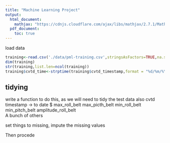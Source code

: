 ```yaml
---
title: "Machine Learning Project"
output:
  html_document:
    mathjax: "https://cdnjs.cloudflare.com/ajax/libs/mathjax/2.7.1/MathJax.js?config=TeX-AMS-MML_HTMLorMML"
  pdf_document:
    toc: true
---
```



load data
```r
training<-read.csv('./data/pml-training.csv',stringsAsFactors=TRUE,na.strings = c("#DIV/0!","NA"))
dim(training)
str(training,list.len=ncol(training))
training$cvtd_time<-strptime(training$cvtd_timestamp,format = "%d/%m/%Y %H:%M")
```

## tidying
write a function to do this, as we will need to tidy the test data also
cvtd timestamp -> to date
 $ max_roll_belt 
  max_picth_belt 
  min_roll_belt   
  min_pitch_belt
amplitude_roll_belt   
A bunch of others

set things to missing, impute the missing values

Then procede




